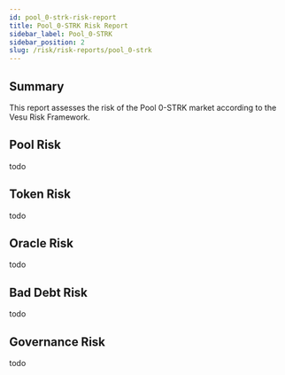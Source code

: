 ```yaml
---
id: pool_0-strk-risk-report
title: Pool_0-STRK Risk Report
sidebar_label: Pool_0-STRK
sidebar_position: 2
slug: /risk/risk-reports/pool_0-strk
---
```



## Summary

This report assesses the risk of the Pool 0-STRK market according to the Vesu Risk Framework.

## Pool Risk

todo

## Token Risk

todo

## Oracle Risk

todo

## Bad Debt Risk

todo

## Governance Risk

todo